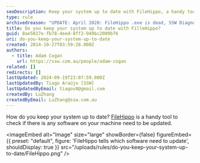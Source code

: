 ```yaml
---
seoDescription: Keep your system up to date with FileHippo, a handy tool that checks for software updates and alerts you when needed.
type: rule
archivedreason: "UPDATE: April 2020: FileHippo .exe is dead, SSW Diagnostics .exe is dead and there is no equivalent utility."
title: Do you keep your system up to date with FilleHippo?
guid: 8ae5027e-fb78-4eed-8ff2-949bc2009b76
uri: do-you-keep-your-system-up-to-date
created: 2014-10-27T03:59:28.000Z
authors:
  - title: Adam Cogan
    url: https://ssw.com.au/people/adam-cogan
related: []
redirects: []
lastUpdated: 2024-09-19T23:07:59.000Z
lastUpdatedBy: Tiago Araújo [SSW]
lastUpdatedByEmail: tiagov8@gmail.com
createdBy: LuZhang
createdByEmail: LuZhang@ssw.com.au
---
```


How do you keep your system up to date? [FileHippo](https://filehippo.com/) is a handy tool to check if there is any software on your machine need to be updated.

<imageEmbed
  alt="Image"
  size="large"
  showBorder={false}
  figureEmbed={{
    preset: "default",
    figure: 'FileHippo tells which software need to update',
    shouldDisplay: true
  }}
  src="/uploads/rules/do-you-keep-your-system-up-to-date/FileHippo.png"
/>
